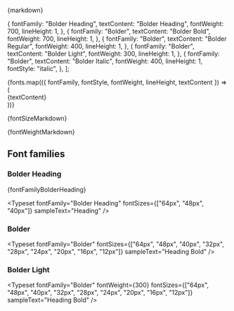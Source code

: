 
<Meta title="Rotterdam/Typography" />

<Markdown>{markdown}</Markdown>

<FigmaLink href="https://www.figma.com/file/ZWSC4gCrOXRUR9UX3aoZ8x/?node-id=415-12183" />

  {
    fontFamily: "Bolder Heading",
    textContent: "Bolder Heading",
    fontWeight: 700,
    lineHeight: 1,
  },
  {
    fontFamily: "Bolder",
    textContent: "Bolder Bold",
    fontWeight: 700,
    lineHeight: 1,
  },
  {
    fontFamily: "Bolder",
    textContent: "Bolder Regular",
    fontWeight: 400,
    lineHeight: 1,
  },
  {
    fontFamily: "Bolder",
    textContent: "Bolder Light",
    fontWeight: 300,
    lineHeight: 1,
  },
  {
    fontFamily: "Bolder",
    textContent: "Bolder Italic",
    fontWeight: 400,
    lineHeight: 1,
    fontStyle: "italic",
  },
];

<div>
  {fonts.map(({ fontFamily, fontStyle, fontWeight, lineHeight, textContent }) => (
    <div
      style={{
        fontFamily,
        fontSize: "64px",
        fontWeight,
        lineHeight,
        fontStyle,
        marginBlock: "32px",
      }}
    >
      {textContent}
    </div>
  ))}
</div>

<Markdown>{fontSizeMarkdown}</Markdown>

<Markdown>{fontWeightMarkdown}</Markdown>

## Font families

### Bolder Heading

<Markdown>{fontFamilyBolderHeading}</Markdown>

<Typeset fontFamily="Bolder Heading" fontSizes={["64px", "48px", "40px"]} sampleText="Heading" />

### Bolder

<Typeset
  fontFamily="Bolder"
  fontSizes={["64px", "48px", "40px", "32px", "28px", "24px", "20px", "16px", "12px"]}
  sampleText="Heading Bold"
/>

### Bolder Light

<Typeset
  fontFamily="Bolder"
  fontWeight={300}
  fontSizes={["64px", "48px", "40px", "32px", "28px", "24px", "20px", "16px", "12px"]}
  sampleText="Heading Bold"
/>
